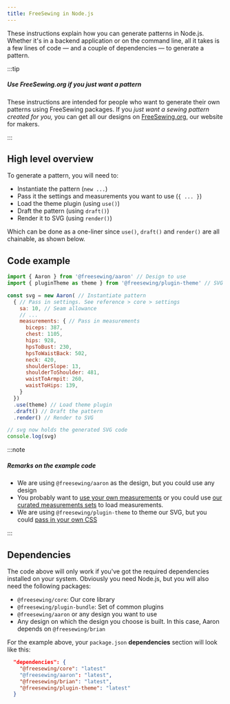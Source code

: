 ```yaml
---
title: FreeSewing in Node.js
---
```


These instructions explain how you can generate patterns in Node.js.
Whether it's in a backend application or on the command line, all
it takes is a few lines of code — and a couple of dependencies — to
generate a pattern.

:::tip

##### Use FreeSewing.org if you just want a pattern

These instructions are intended for people who want to generate
their own patterns using FreeSewing packages.
If you _just want a sewing pattern created for you,_
you can get all our designs on [FreeSewing.org](https://freesewing.org/),
our website for makers.

:::

## High level overview

To generate a pattern, you will need to:

- Instantiate the pattern (`new ...`)
- Pass it the settings and measurements you want to use (`{ ... }`)
- Load the theme plugin (using `use()`)
- Draft the pattern (using `draft()`)
- Render it to SVG  (using `render()`)

Which can be done as a one-liner since `use()`, `draft()` and
`render()` are all chainable, as shown below.

## Code example

```js
import { Aaron } from '@freesewing/aaron' // Design to use
import { pluginTheme as theme } from '@freesewing/plugin-theme' // SVG theme

const svg = new Aaron( // Instantiate pattern
  { // Pass in settings. See reference > core > settings
    sa: 10, // Seam allowance
    // ...
    measurements: { // Pass in measurements
      biceps: 387,
      chest: 1105,
      hips: 928,
      hpsToBust: 230,
      hpsToWaistBack: 502,
      neck: 420,
      shoulderSlope: 13,
      shoulderToShoulder: 481,
      waistToArmpit: 260,
      waistToHips: 139,
    }
  })
  .use(theme) // Load theme plugin
  .draft() // Draft the pattern
  .render() // Render to SVG

// svg now holds the generated SVG code
console.log(svg)
```

:::note

##### Remarks on the example code

- We are using `@freesewing/aaron` as the design, but you could use any design
- You probably want to [use your own measurements](/reference/settings/measurements)
  or you could use [our curated measurements sets](https://freesewing.org/curated-sets) to load measurements.
- We are using `@freesewing/plugin-theme` to theme our SVG, but you
  could [pass in your own CSS](/reference/api/svg/style)

:::

## Dependencies

The code above will only work if you've got the required dependencies installed on your system.
Obviously you need Node.js, but you will also need the following packages:

- `@freesewing/core`: Our core library
- `@freesewing/plugin-bundle`: Set of common plugins
- `@freesewing/aaron` or any design you want to use
- Any design on which the design you choose is built. In this case, Aaron depends on `@freesewing/brian`

For the example above, your `package.json` **dependencies** section will look like this:

```json
  "dependencies": {
    "@freesewing/core": "latest"
    "@freesewing/aaron": "latest",
    "@freesewing/brian": "latest",
    "@freesewing/plugin-theme": "latest"
  }
```
